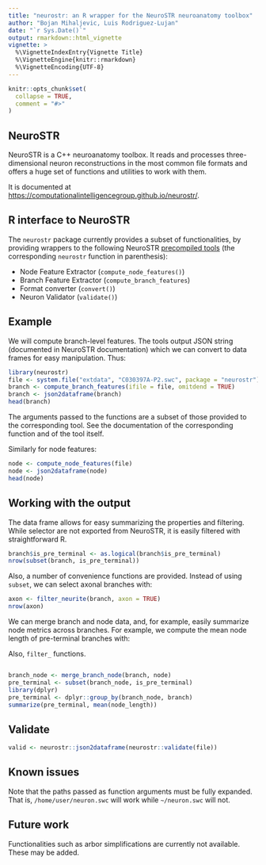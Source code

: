 ```yaml
---
title: "neurostr: an R wrapper for the NeuroSTR neuroanatomy toolbox"
author: "Bojan Mihaljevic, Luis Rodriguez-Lujan"
date: "`r Sys.Date()`"
output: rmarkdown::html_vignette
vignette: >
  %\VignetteIndexEntry{Vignette Title}
  %\VignetteEngine{knitr::rmarkdown}
  %\VignetteEncoding{UTF-8}
---
```


```r
knitr::opts_chunk$set(
  collapse = TRUE,
  comment = "#>"
)
```

## NeuroSTR 
NeuroSTR is a C++ neuroanatomy toolbox. It reads and processes three-dimensional neuron reconstructions in the most common file formats and offers a huge set of functions and utilities to work with them.  

It is documented at <https://computationalintelligencegroup.github.io/neurostr/>. 

## R interface to NeuroSTR   
The `neurostr` package currently provides a subset of functionalities, by providing wrappers to the following NeuroSTR [precompiled tools ](<https://computationalintelligencegroup.github.io/neurostr/doc/tools.html>) (the corresponding `neurostr` function in parenthesis):  

- Node Feature Extractor (`compute_node_features()`) 
- Branch Feature Extractor (`compute_branch_features`)
- Format converter (`convert()`)
- Neuron Validator  (`validate()`) 


## Example 
We will compute branch-level features. The tools output JSON string (documented in NeuroSTR documentation) which we can convert to data frames for easy manipulation. Thus: 

```r
library(neurostr)  
file <- system.file("extdata", "C030397A-P2.swc", package = "neurostr") 
branch <- compute_branch_features(ifile = file, omitdend = TRUE)
branch <- json2dataframe(branch)
head(branch)
```

The arguments passed to the functions are a subset of those provided to the corresponding tool. See the documentation of the corresponding function and of the tool itself.  

Similarly for node features:
```r
node <- compute_node_features(file)
node <- json2dataframe(node)
head(node)
```

## Working with the output 
The data frame allows for easy summarizing the properties and filtering. While selector are not exported from NeuroSTR, it is easily filtered with straightforward R. 

```r
branch$is_pre_terminal <- as.logical(branch$is_pre_terminal)
nrow(subset(branch, is_pre_terminal)) 
```

Also, a number of convenience functions are provided. Instead of using `subset`, we can select axonal branches with: 
```r
axon <- filter_neurite(branch, axon = TRUE)
nrow(axon)
```


We can merge branch and node data, and, for example, easily summarize node metrics across branches. For example, we compute the mean node length of pre-terminal branches with: 

Also, `filter_` functions.

```r
```  
```r
branch_node <- merge_branch_node(branch, node)
pre_terminal <- subset(branch_node, is_pre_terminal)
library(dplyr)
pre_terminal <- dplyr::group_by(branch_node, branch)
summarize(pre_terminal, mean(node_length))
```

## Validate
```r
valid <- neurostr::json2dataframe(neurostr::validate(file))
```

## Known issues
Note that the paths passed as function arguments must be fully expanded. That is, `/home/user/neuron.swc` will work while `~/neuron.swc` will not.  

## Future work  
Functionalities such as arbor simplifications are currently not available. These may be added. 
